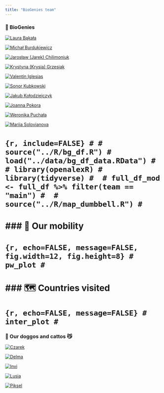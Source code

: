 ```yaml
---
title: "BioGenies team"
---
```


### 🥸 BioGenies
::: {layout-ncol=4}

[![Laura Bąkała ![](fig/logo/MUB_logo.png "Medical University of Białystok"){width='40'}](fig/temp_profile.png "Laura Bąkała}"){}](team/lb.html)

[![Michał Burdukiewicz ![](fig/logo/MUB_logo.png "Medical University of Białystok"){width='40'} ![](fig/logo/VU_logo.png "Vilnius University"){width='80'}](fig/ppl/mb.jpeg "Michał Burdukiewicz"){}](team/mb.html)

[![Jarosław (Jarek) Chilimoniuk ![](fig/logo/MUB_logo.png "Medical University of Białystok"){width='40'}](fig/ppl/jc.png "Jarosław (Jarek) Chilimoniuk}"){}](team/jc.html)

[![Krystyna (Krysia) Grzesiak ![](fig/logo/UWr_logo.png "University of Wrocław"){width='40'} ![](fig/logo/MUB_logo.png "Medical University of Białystok"){width='40'}](fig/ppl/kg.jpeg "Krystyna (Krysia) Grzesiak with Czarek"){}](team/kg.html)

[![Valentín Iglesias ![](fig/logo/MUB_logo.png "Medical University of Białystok"){width='40'}](fig/ppl/vi.png "Valentín Iglesias"){}](team/vi.html)

[![Sonor Kubkowski ![](fig/logo/UWr_logo.png "University of Wrocław"){width='40'}](fig/ppl/sonor.jpg "Dawid (Sonor) Kubkowski"){}](team/sk.html)

[![Jakub Kołodziejczyk![](fig/logo/G_logo.png "Google"){width='80'}](fig/ppl/jk.jpeg "Jakub Kołodziejczyk"){}](team/jk.html)

[![Joanna Pokora ![](fig/logo/UWr_logo.png "University of Wrocław"){width='40'}](fig/ppl/jp.jpeg "Joanna Pokora"){}](team/jp.html)

[![Weronika Puchała ![](fig/logo/IBB_logo.png "Institute of Biochemistry and Biophysics Polish Academy of Sciences"){width='100'}](fig/ppl/wp.png "Weronika Puchała with Lusia"){}](team/wp.html)

[![Mariia Solovianova ![](fig/logo/MUB_logo.png "Medical University of Białystok"){width='40'}](fig/ppl/ms.jpeg "Mariia Solovianova"){}](team/ms.html)

:::

# ```{r, include=FALSE}
# # source("../R/bg_df.R")
# load("../data/bg_df_data.RData")
# 
# library(openalexR)
# library(tidyverse)
# 
# full_df_mod <- full_df %>% filter(team == "main")
# 
# source("../R/map_dumbbell.R")
# ```
# 
# ### 🚀 Our mobility
# ```{r, echo=FALSE, message=FALSE, fig.width=12, fig.height=8}
# pw_plot
# ```
# 
# ### 🗺️ Countries visited
# ```{r, echo=FALSE, message=FALSE}
# inter_plot
# ```

### 🐶 Our doggos and cattos 😼
::: {layout-ncol=4}
[![Czarek](fig/ppl/Czarson.jpeg "Climbing dog"){}]()

[![Delma](fig/ppl/Delma.jpeg "Cuddly dog"){}]()

[![Invi](fig/ppl/invi.jpg "Tiny dog"){}]()

[![Lusia](fig/ppl/Lusia.jpeg "Sleepy dog"){}]()

[![Piksel](fig/ppl/piksel.jpeg "Hot dog"){}]()
:::

